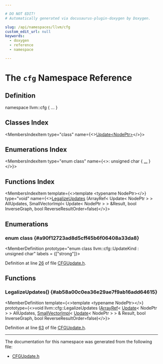 ```yaml
---

# DO NOT EDIT!
# Automatically generated via docusaurus-plugin-doxygen by Doxygen.

slug: /api/namespaces/llvm/cfg
custom_edit_url: null
keywords:
  - doxygen
  - reference
  - namespace

---
```





# The `cfg` Namespace Reference

<DoxygenPage pluginConfig={pluginConfig}>



## Definition

<CodeBlock>namespace llvm::cfg &#123; ... &#125;</CodeBlock>

## Classes Index

<MembersIndex>

<MembersIndexItem
  type="class"
  name={<><a href="/docs/api/classes/llvm/cfg/update">Update&lt;NodePtr&gt;</a></>}>
</MembersIndexItem>

</MembersIndex>

## Enumerations Index

<MembersIndex>

<MembersIndexItem
  type="enum class"
  name={<>: unsigned char &#123; <a href="#a90f12723ad8d5cff45b6f06408a33da8">...</a> &#125;</>}>
</MembersIndexItem>

</MembersIndex>

## Functions Index

<MembersIndex>

<MembersIndexItem
  template={<>template &lt;typename NodePtr&gt;</>}
  type="void"
  name={<><a href="#ab58a00c0ea36e29ae7f9ab16add64615">LegalizeUpdates</a> (ArrayRef&lt; Update&lt; NodePtr &gt; &gt; AllUpdates, SmallVectorImpl&lt; Update&lt; NodePtr &gt; &gt; &amp;Result, bool InverseGraph, bool ReverseResultOrder=false)</>}>
</MembersIndexItem>

</MembersIndex>


<SectionDefinition>

## Enumerations

### enum class  {#a90f12723ad8d5cff45b6f06408a33da8}

<MemberDefinition
  prototype="enum class llvm::cfg::UpdateKind : unsigned char"
 labels = {["strong"]}>

<EnumerationList title="Enumeration values">

<Link id="a90f12723ad8d5cff45b6f06408a33da8aa458be0f08b7e4ff3c0f633c100176c0" />
<EnumerationListItem name="Insert">

</EnumerationListItem>

<Link id="a90f12723ad8d5cff45b6f06408a33da8af2a6c498fb90ee345d997f888fce3b18" />
<EnumerationListItem name="Delete">

</EnumerationListItem>

</EnumerationList>

Definition at line <a href="/docs/api/files/include/include/llvm/include/llvm/support/cfgupdate-h/#l00026">26</a> of file <a href="/docs/api/files/include/include/llvm/include/llvm/support/cfgupdate-h">CFGUpdate.h</a>.
</MemberDefinition>

</SectionDefinition>

<SectionDefinition>

## Functions

### LegalizeUpdates() {#ab58a00c0ea36e29ae7f9ab16add64615}

<MemberDefinition
  template={<>template &lt;typename NodePtr&gt;</>}
  prototype={<>void llvm::cfg::LegalizeUpdates (<a href="/docs/api/classes/llvm/arrayref">ArrayRef</a>&lt; <a href="/docs/api/classes/llvm/cfg/update">Update</a>&lt; NodePtr &gt; &gt; AllUpdates, <a href="/docs/api/classes/llvm/smallvectorimpl">SmallVectorImpl</a>&lt; <a href="/docs/api/classes/llvm/cfg/update">Update</a>&lt; NodePtr &gt; &gt; &amp; Result, bool InverseGraph, bool ReverseResultOrder=false)</>}>

Definition at line <a href="/docs/api/files/include/include/llvm/include/llvm/support/cfgupdate-h/#l00063">63</a> of file <a href="/docs/api/files/include/include/llvm/include/llvm/support/cfgupdate-h">CFGUpdate.h</a>.
</MemberDefinition>

</SectionDefinition>

<hr/>

The documentation for this namespace was generated from the following file:

<ul>
<li><a href="/docs/api/files/include/include/llvm/include/llvm/support/cfgupdate-h">CFGUpdate.h</a></li>
</ul>

</DoxygenPage>
